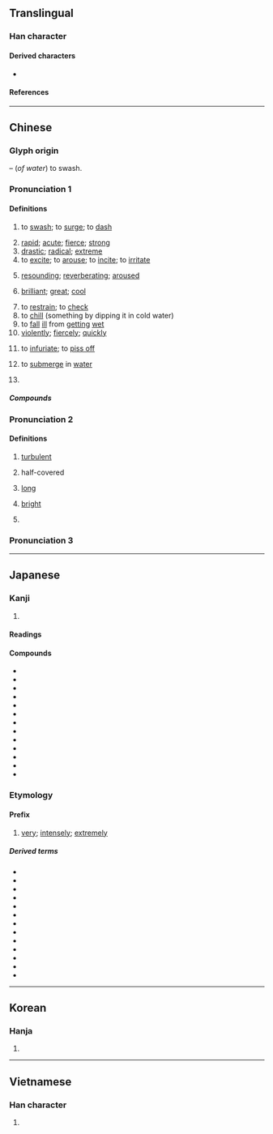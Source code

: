 {{character info}}
==Translingual==

===Han character===
{{Han char|rn=85|rad=水|as=13|sn=16|four=38140|canj=EHSK|ids=⿰氵敫}}

====Derived characters====
* {{l|mul|[[𥨿]]}}

====References====
{{Han ref|kx=0654.170|dkj=18438|dj=1064.140|hdz=31760.040|uh=6FC0}}

----

==Chinese==
{{zh-forms|ss=㲹}}

===Glyph origin===
{{Han etym}}
{{Han compound|水|alt1=氵|敫|ls=psc|c1=s|c2=p|t1=water}} – (''of water'') to swash.

===Pronunciation 1===
{{zh-pron
|m=jī
|m-s=jie2/ji2
|c=gik1
|c-t=get2
|g=jit6
|h=pfs=kie̍p/kit;gd=gid5
|j=jieh4
|mb=gī
|md=gék
|mn=xm,zz,tw:kek/qz,jj:kiak
|mn-t=gêg4
|w=4jiq
|x=ji6
|mc=2
|oc=1,2
|cat=v,a,adv,pn
}}

====Definitions====
{{zh-hanzi}}

# {{lb|zh|of water currents}} to [[swash]]; to [[surge]]; to [[dash]]
# [[rapid]]; [[acute]]; [[fierce]]; [[strong]]
# [[drastic]]; [[radical]]; [[extreme]]
# to [[excite]]; to [[arouse]]; to [[incite]]; to [[irritate]]
#: {{zh-x|你 不要 以為{wéi} 我 真 不敢 殺 你，你 不要 激 我。|Don't assume I'd hesitate to kill you — don't test me.}}
# [[resounding]]; [[reverberating]]; [[aroused]]
# {{lb|zh|Cantonese}} [[brilliant]]; [[great]]; [[cool]]
# to [[restrain]]; to [[check]]
# to [[chill]] (something by dipping it in cold water)
# to [[fall]] [[ill]] from [[getting]] [[wet]]
# [[violently]]; [[fiercely]]; [[quickly]]
# {{lb|zh|Cantonese}} to [[infuriate]]; to [[piss off]]
#: {{zh-x|你 做 乜 激 嚫 佢 ？|Why did you piss him off?|C}}
#: {{zh-x|激死 人 呀！|So '''infuriating'''!|C}}
# {{lb|zh|Teochew}} to [[submerge]] in [[water]]
# {{surname|zh}}

=====Compounds=====
{{zh-der|激昂|激昂慷慨|激變|激辯|激磁|激盪|激動|激發|激發態|激奮|激憤|激光|激光唱機|激光唱片|激光打印機|激光計算機|激光器|激光視盤|激光照排|激化|激活|激將|激將法|激進|激劇|激浪|激勵|激烈|激靈|激流|激論|激酶|激惱|激怒|激切|激情|激素|激湍|激揚|激湧|激越|激增|激戰|激濁揚清|令人激賞|偏激|偏激之詞|制約刺激|刺激|刺激性|刺激素|刺激類化|勇退激流|奮激|性激素|感激|感激不盡|感激流涕|感激涕泗|感激涕零|慷慨激昂|慷慨激烈|憤激|推激|揚清激濁|條件刺激|植物激素|沖激|沽激|激刺|激勃素|激厲|激問|激忿填膺|激楚|激激|激煩|激筒|激聒|激話|激貪厲俗|激賞|生長激素|由衷感激|相激|矯激奇詭|窺御激夫|群情激憤|腦力激盪|衝波激浪|衝激|褊激|詭激|過激|雄性激素|風激電飛|風激電駭|黃體激素|激素替代療法|激嬲:gik1 nau1}}

===Pronunciation 2===
{{zh-pron
|m=jiào
|dial=n
|mc=1
|oc=n,1
|cat=a,v
}}

====Definitions====
{{zh-hanzi}}

# {{zh-o}} {{lb|zh|of water}} [[turbulent]]
# {{zh-o}} half-covered
# {{zh-o}} [[long]]
# {{zh-o}} [[bright]]
# {{zh-o}} {{zh-alt-form|噭}}

===Pronunciation 3===
{{zh-see|徼|v}}

----

==Japanese==

===Kanji===
{{ja-kanji|grade=6|rs=水13}}

# {{rfdef|ja|sort=水13}}

====Readings====
{{ja-readings
|goon=きゃく
|kanon=けき
|kanyoon=げき
|kun=はげ-し.い, はげ-ます, たぎ-る
}}

====Compounds====
{{der-top4|Compounds}}
* {{ja-r|激%減|げき%げん}}
* {{ja-r|激%昂|げき%こう}}
* {{ja-r|激%震|げき%しん}}
* {{ja-r|激%甚|げき%じん}}
* {{ja-r|激%戦|げき%せん}}
* {{ja-r|激%痛|げき%つう}}
* {{ja-r|激%怒|げき%ど}}
* {{ja-r|激%闘|げき%とう}}
* {{ja-r|激%動|げき%どう}}
* {{ja-r|激%突|げき%とつ}}
* {{ja-r|激%雷|げき%らい}}
* {{ja-r|激%励|げき%れい}}
* {{ja-r|激%論|げき%ろん}}
{{der-bottom}}

===Etymology===
{{ja-kanjitab|げき|yomi=o}}

====Prefix====
{{ja-pos|prefix|げき}}

# {{lb|ja|informal}} [[very]]; [[intensely]]; [[extremely]]

=====Derived terms=====
{{der-top4}}
* {{ja-r|激%愛|げき%あい}}
* {{ja-r|激%甘|げき%あま}}
* {{ja-r|激アツ|げきアツ}}
* {{ja-r|激ウマ|げきウマ}}
* {{ja-r|激おこぷんぷん丸|げきおこ ぷんぷん まる}}
* {{ja-r|激%辛|げき%から}}
* {{ja-r|激%混み|げき%こみ}}
* {{ja-r|激%写|げき%しゃ}}
* {{ja-r|激%高|げき%たか}}
* {{ja-r|激ムズ|げきムズ}}
* {{ja-r|激%安|げき%やす}}
* {{ja-r|激ヤバ|げきヤバ}}
* {{ja-r|激レア|げきレア}}
{{der-bottom}}

----

==Korean==

===Hanja===
{{ko-hanja|격}}

# {{rfdef|ko|sort=水13}}

----

==Vietnamese==

===Han character===
{{vi-readings|reading=[[váng]]<!--What is "váng" doing here?-->, [[khích]], [[kích]]|rs=水13}}

# {{rfdef|vi|sort=水13}}